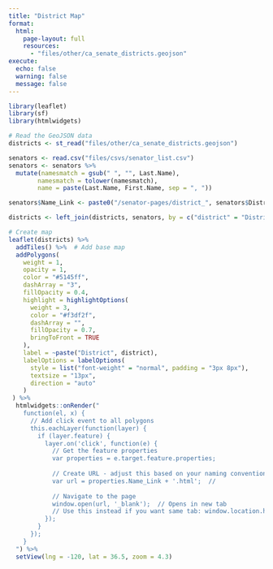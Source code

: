 ```yaml
---
title: "District Map"
format: 
  html:
    page-layout: full
    resources:
      - "files/other/ca_senate_districts.geojson"
execute:
  echo: false
  warning: false
  message: false
---
```


```r

library(leaflet)
library(sf)
library(htmlwidgets)

# Read the GeoJSON data
districts <- st_read("files/other/ca_senate_districts.geojson")

senators <- read.csv("files/csvs/senator_list.csv")
senators <- senators %>%
  mutate(namesmatch = gsub(" ", "", Last.Name),
        namesmatch = tolower(namesmatch),
        name = paste(Last.Name, First.Name, sep = ", "))

senators$Name_Link <- paste0("/senator-pages/district_", senators$District)

districts <- left_join(districts, senators, by = c("district" = "District"))

# Create map
leaflet(districts) %>%
  addTiles() %>%  # Add base map
  addPolygons(
    weight = 1,
    opacity = 1,
    color = "#5145ff",
    dashArray = "3",
    fillOpacity = 0.4,
    highlight = highlightOptions(
      weight = 3,
      color = "#f3df2f",
      dashArray = "",
      fillOpacity = 0.7,
      bringToFront = TRUE
    ),
    label = ~paste("District", district),  
    labelOptions = labelOptions(
      style = list("font-weight" = "normal", padding = "3px 8px"),
      textsize = "13px",
      direction = "auto"
    )
 ) %>%
  htmlwidgets::onRender("
    function(el, x) {
      // Add click event to all polygons
      this.eachLayer(function(layer) {
        if (layer.feature) {
          layer.on('click', function(e) {
            // Get the feature properties
            var properties = e.target.feature.properties;
            
            // Create URL - adjust this based on your naming convention
            var url = properties.Name_Link + '.html';  // 
            
            // Navigate to the page
            window.open(url, '_blank');  // Opens in new tab
            // Use this instead if you want same tab: window.location.href = url;
          });
        }
      });
    }
  ") %>%
  setView(lng = -120, lat = 36.5, zoom = 4.3) 
```

